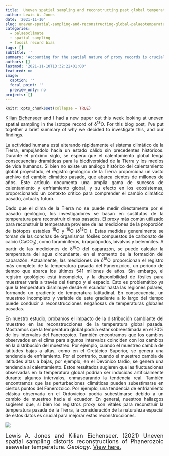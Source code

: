 ```yaml
---
title:  Uneven spatial sampling and reconstructing past global temperatures
author: Lewis A. Jones
date: '2021-11-10'
slug: uneven-spatial-sampling-and-reconstructing-global-palaeotemperatures
categories:
  - palaeoclimate
  - spatial sampling
  - fossil record bias
tags: []
subtitle: ''
summary: 'Accounting for the spatial nature of proxy records is crucial to improving reconstructions of past global temperature.'
authors: []
lastmod: '2021-11-10T13:32:22+01:00'
featured: no
image:
  caption: ''
  focal_point: ''
  preview_only: no
projects: []
---
```




```r
knitr::opts_chunk$set(collapse = TRUE)
```

<style>
body {
text-align: justify}
</style>

<a href="https://keichenseer.netlify.app/">Kilian Eichenseer</a> and I had a new paper out this week looking at uneven spatial sampling in the isotope record of &delta;<sup>18</sup>O. For this blog post, I've put together a brief summary of why we decided to investigate this, and our findings.

La actividad humana está alterando rápidamente el sistema climático de la Tierra, empujándolo hacia un estado cálido sin precedentes históricos. Durante el próximo siglo, se espera que el calentamiento global tenga consecuencias dramáticas para la biodiversidad de la Tierra y los medios de vida humanos. Si bien no existe un análogo histórico del calentamiento global proyectado, el registro geológico de la Tierra proporciona un vasto archivo del cambio climático pasado, que abarca cientos de millones de años. Este artículo documenta una amplia gama de sucesos de calentamiento y enfriamiento global, y su efecto en los ecosistemas, proporcionando un contexto crítico para comprender el cambio climático pasado, actual y futuro.

Dado que el clima de la Tierra no se puede medir directamente por el pasado geológico, los investigadores se basan en sustitutos de la temperatura para reconstruir climas pasados. El proxy más común utilizado para reconstruir la temperatura proviene de las mediciones de la proporción de isótopos estables <sup>18</sup>O  y <sup>16</sup>O (&delta;<sup>18</sup>O ). Estas medidas generalmente se toman de las conchas de organismos fósiles compuestos de carbonato de calcio (CaCO<sub>3</sub>), como foraminíferos, braquiópodos, bivalvos y belemnites. A partir de las mediciones de &delta;<sup>18</sup>O  del caparazón, se puede calcular la temperatura del agua circundante, en el momento de la formación del caparazón. Actualmente, las mediciones de &delta;<sup>18</sup>O  proporcionan el registro más completo de la temperatura pasada del Fanerozoico, un período de tiempo que abarca los últimos 541 millones de años. Sin embargo, el registro geológico está incompleto, y la disponibilidad de fósiles para muestrear varía a través del tiempo y el espacio. Esto es problemático ya que la temperatura disminuye desde el ecuador hasta las regiones polares, formando un gradiente de temperatura latitudinal. En consecuencia, un muestreo incompleto y variable de este gradiente a lo largo del tiempo puede conducir a reconstrucciones engañosas de temperaturas globales pasadas.

En nuestro estudio, probamos el impacto de la distribución cambiante del muestreo en las reconstrucciones de la temperatura global pasada. Mostramos que la temperatura global podría estar sobreestimada en el 70% de los intervalos del Fanerozoico. También encontramos que los cambios observados en el clima para algunos intervalos coinciden con los cambios en la distribución del muestreo. Por ejemplo, cuando el muestreo cambia de latitudes bajas a altas, como en el Cretácico Superior, se genera una tendencia de enfriamiento. Por el contrario, cuando el muestreo cambia de latitudes altas a bajas, por ejemplo, en el Devónico tardío, se genera una tendencia al calentamiento. Estos resultados sugieren que las fluctuaciones observadas en la temperatura global podrían ser inducidas artificialmente durante algunos intervalos, enmascarando la tendencia real. También encontramos que las perturbaciones climáticas pueden subestimarse en ciertos puntos del Fanerozoico. Por ejemplo, una tendencia de enfriamiento clásica observada en el Ordovícico podría subestimarse debido a un cambio de muestreo hacia el ecuador. En general, nuestros hallazgos sugieren que, si bien los registros proxy son vitales para reconstruir la temperatura pasada de la Tierra, la consideración de la naturaleza espacial de estos datos es crucial para mejorar estas reconstrucciones.


![](/Users/lewis/Documents/GitHub/blogdown/content/post/2021-11-10-uneven-spatial-sampling-and-reconstructing-global-palaeotemperatures/abstract.png)


<font size="4" style="line-height:1">

Lewis A. Jones and Kilian Eichenseer. (2021) Uneven spatial sampling distorts reconstructions of Phanerozoic seawater temperature. *Geology*. [View here.](https://pubs.geoscienceworld.org/gsa/geology/article/doi/10.1130/G49132.1/609542/Uneven-spatial-sampling-distorts-reconstructions)
